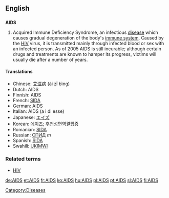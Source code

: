 {{see|aids}}
==English==

==={{acronym}}===
{{wikipedia}}
'''AIDS'''

# Acquired Immune Deficiency Syndrome,  an infectious [[disease]] which causes gradual degeneration of the body's [[immune system]].  Caused by the [[HIV]] virus, it is transmitted mainly through infected blood or sex with an infected person.  As of 2005 AIDS is still incurable; although certain drugs and treatments are known to hamper its progress, victims will usually die after a number of years.

====Translations====
*Chinese: [[艾滋病]] (ài zī bìng)
*Dutch: AIDS
*Finnish: AIDS
*French: [[SIDA]] {{m}}
*German: AIDS
*Italian: AIDS (a i di esse)
*Japanese: [[エイズ]]
*Korean: [[에이즈]]; [[후천성면역결핍증]]
*Romanian: [[SIDA]] {{f}}
*Russian: [[СПИД]] ''m''
*Spanish: [[SIDA]] {{m}}
*Swahili: [[UKIMWI]]

===Related terms===
*[[HIV]]

[[Category:Diseases]]

[[de:AIDS]]
[[et:AIDS]]
[[fr:AIDS]]
[[ko:AIDS]]
[[hu:AIDS]]
[[pl:AIDS]]
[[pt:AIDS]]
[[sl:AIDS]]
[[fi:AIDS]]